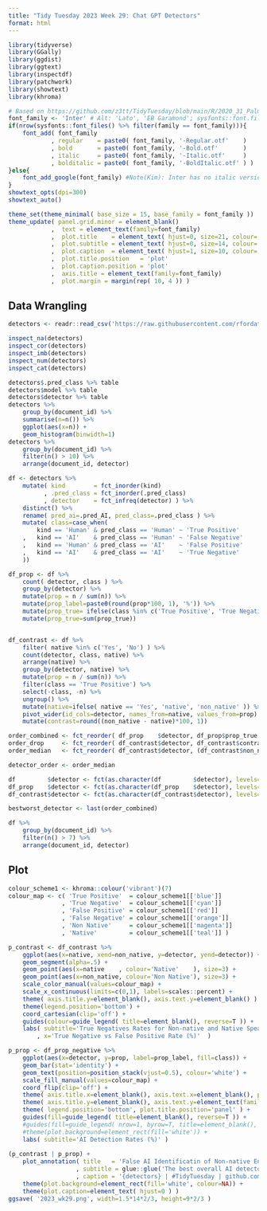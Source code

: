 ```yaml
---
title: "Tidy Tuesday 2023 Week 29: Chat GPT Detectors"
format: html
---
```


```r
library(tidyverse)
library(GGally)
library(ggdist)
library(ggtext)
library(inspectdf)
library(patchwork)
library(showtext)
library(khroma)

# Based on https://github.com/z3tt/TidyTuesday/blob/main/R/2020_31_PalmerPenguins.Rmd
font_family <- 'Inter' # Alt: 'Lato', 'EB Garamond'; sysfonts::font.files() %>% pull(family) %>% unique()
if(nrow(sysfonts::font_files() %>% filter(family == font_family))){
	font_add( font_family
	        , regular    = paste0( font_family, '-Regular.otf'    )
	        , bold       = paste0( font_family, '-Bold.otf'       )
	        , italic     = paste0( font_family, '-Italic.otf'     )
	        , bolditalic = paste0( font_family, '-BoldItalic.otf' ) )
}else{
	font_add_google(font_family) #Note(Kim): Inter has no italic version
}
showtext_opts(dpi=300)
showtext_auto()

theme_set(theme_minimal( base_size = 15, base_family = font_family ))
theme_update( panel.grid.minor = element_blank()
            ,  text = element_text(family=font_family)
            ,  plot.title    = element_text( hjust=0, size=21, colour='black' , face='bold'       , margin=margin( t=0 , r=5, b=0, l=0 )                  )
            ,  plot.subtitle = element_text( hjust=0, size=14, colour='grey60', face='bold.italic', margin=margin( t=0 , r=5, b=10, l=0 )                  )
            ,  plot.caption  = element_text( hjust=1, size=10, colour='black' , face='plain'      , margin=margin( t=10, r=0, b=0 , l=0 ), lineheight=2.05 )
            ,  plot.title.position   = 'plot'
            ,  plot.caption.position = 'plot'
            ,  axis.title = element_text(family=font_family)
            ,  plot.margin = margin(rep( 10, 4 )) )
```



## Data Wrangling

```r
detectors <- readr::read_csv('https://raw.githubusercontent.com/rfordatascience/tidytuesday/master/data/2023/2023-07-18/detectors.csv')
```

```r
inspect_na(detectors)
inspect_cor(detectors)
inspect_imb(detectors)
inspect_num(detectors)
inspect_cat(detectors)

detectors$.pred_class %>% table
detectors$model %>% table
detectors$detector %>% table
detectors %>% 
	group_by(document_id) %>% 
	summarise(n=n()) %>% 
	ggplot(aes(x=n)) +
	geom_histogram(binwidth=1)
detectors %>% 
	group_by(document_id) %>% 
	filter(n() > 10) %>% 
	arrange(document_id, detector)
```


```r
df <- detectors %>% 
	mutate( kind        = fct_inorder(kind)
	      , .pred_class = fct_inorder(.pred_class)
	      , detector    = fct_infreq(detector) ) %>% 
	distinct() %>% 
	rename( pred_ai=.pred_AI, pred_class=.pred_class ) %>% 
	mutate( class=case_when(
	    kind == 'Human' & pred_class == 'Human' ~ 'True Positive'
	,   kind == 'AI'    & pred_class == 'Human' ~ 'False Negative'
	,   kind == 'Human' & pred_class == 'AI'    ~ 'False Positive'
	,   kind == 'AI'    & pred_class == 'AI'    ~ 'True Negative'
	))

df_prop <- df %>% 
	count( detector, class ) %>% 
	group_by(detector) %>% 
	mutate(prop = n / sum(n)) %>% 
	mutate(prop_label=paste0(round(prop*100, 1), '%')) %>% 
	mutate(prop_true= ifelse(class %in% c('True Positive', 'True Negative'), prop, 0)) %>% 
	mutate(prop_true=sum(prop_true))


df_contrast <- df %>% 
	filter( native %in% c('Yes', 'No') ) %>% 
	count(detector, class, native) %>% 
	arrange(native) %>% 
	group_by(detector, native) %>% 
	mutate(prop = n / sum(n)) %>% 
	filter(class == 'True Positive') %>% 
	select(-class, -n) %>% 
	ungroup() %>% 
	mutate(native=ifelse( native == 'Yes', 'native', 'non_native' )) %>% 
	pivot_wider(id_cols=detector, names_from=native, values_from=prop) %>% 
	mutate(contrast=round((non_native - native)*100, 1))

order_combined <- fct_reorder( df_prop    $detector, df_prop$prop_true                          , .desc=F ) %>% levels()
order_drop     <- fct_reorder( df_contrast$detector, df_contrast$contrast                       , .desc=T ) %>% levels()
order_median   <- fct_reorder( df_contrast$detector, (df_contrast$non_native+df_contrast$native), .desc=T ) %>% levels()

detector_order <- order_median

df         $detector <- fct(as.character(df         $detector), levels=detector_order)
df_prop    $detector <- fct(as.character(df_prop    $detector), levels=detector_order)
df_contrast$detector <- fct(as.character(df_contrast$detector), levels=detector_order)

bestworst_detector <- last(order_combined)

df %>% 
	group_by(document_id) %>% 
	filter(n() > 7) %>% 
	arrange(document_id, detector)
```

## Plot
```r
colour_scheme1 <- khroma::colour('vibrant')(7)
colour_map <- c( 'True Positive'  = colour_scheme1[['blue']]
               , 'True Negative'  = colour_scheme1[['cyan']]
               , 'False Positive' = colour_scheme1[['red']]
               , 'False Negative' = colour_scheme1[['orange']]
               , 'Non Native'     = colour_scheme1[['magenta']]
               , 'Native'         = colour_scheme1[['teal']] )

p_contrast <- df_contrast %>% 
	ggplot(aes(x=native, xend=non_native, y=detector, yend=detector)) +
	geom_segment(alpha=.5) +
	geom_point(aes(x=native    , colour='Native'    ), size=3) +
	geom_point(aes(x=non_native, colour='Non Native'), size=3) +
	scale_color_manual(values=colour_map) +
	scale_x_continuous(limits=c(0,1), labels=scales::percent) +
	theme( axis.title.y=element_blank(), axis.text.y=element_blank() ) +
	theme(legend.position='bottom') +
	coord_cartesian(clip='off') +
	guides(colour=guide_legend( title=element_blank(), reverse=T )) +
	labs( subtitle='True Negatives Rates for Non-native and Native Speakers'
	    , x='True Negative vs False Positive Rate (%)'  )

p_prop <- df_prop_negative %>% 
	ggplot(aes(x=detector, y=prop, label=prop_label, fill=class)) +
	geom_bar(stat='identity') +
	geom_text(position=position_stack(vjust=0.5), colour='white') +
	scale_fill_manual(values=colour_map) +
	coord_flip(clip='off') +
	theme( axis.title.x=element_blank(), axis.text.x=element_blank(), panel.grid.major.x=element_blank() ) +
	theme( axis.title.y=element_blank(), axis.text.y=element_text(family=font_family, hjust=0.5, face='bold', margin=margin(r=15)) ) +
	theme( legend.position='bottom', plot.title.position='panel' ) +
	guides(fill=guide_legend( title=element_blank(), reverse=T )) +
	#guides(fill=guide_legend( nrow=1, byrow=T, title=element_blank(), reverse=T, label.theme=element_text(family=font_family) ))
	#theme(plot.background=element_rect(fill='white')) +
	labs( subtitle='AI Detection Rates (%)' )
		
(p_contrast | p_prop) +
	plot_annotation( title   = 'False AI Identificatin of Non-native English Speakers'
	               , subtitle = glue::glue('The best overall AI detector: {bestworst_detector} has the worst drop in performance with non-native speakers.')
	               , caption = '{detectors} | #TidyTuesday | github.com/ksomf' ) +
	theme(plot.background=element_rect(fill='white', colour=NA)) +
	theme(plot.caption=element_text( hjust=0 ) )
ggsave( '2023_wk29.png', width=1.5*14*2/3, height=9*2/3 )
```

